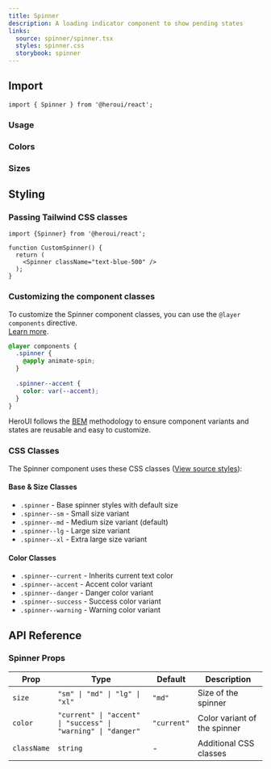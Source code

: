 ```yaml
---
title: Spinner
description: A loading indicator component to show pending states
links:
  source: spinner/spinner.tsx
  styles: spinner.css
  storybook: spinner
---
```


## Import

```tsx
import { Spinner } from '@heroui/react';
```

### Usage

<ComponentPreview 
  name="spinner-basic"
/>

### Colors

<ComponentPreview 
  name="spinner-colors"
/>

### Sizes

<ComponentPreview 
  name="spinner-sizes"
/>

## Styling

### Passing Tailwind CSS classes

```tsx
import {Spinner} from '@heroui/react';

function CustomSpinner() {
  return (
    <Spinner className="text-blue-500" />
  );
}
```

### Customizing the component classes

To customize the Spinner component classes, you can use the `@layer components` directive.
<br/>[Learn more](https://tailwindcss.com/docs/adding-custom-styles#adding-component-classes).

```css
@layer components {
  .spinner {
    @apply animate-spin;
  }
  
  .spinner--accent {
    color: var(--accent);
  }
}
```

HeroUI follows the [BEM](https://getbem.com/) methodology to ensure component variants and states are reusable and easy to customize.

### CSS Classes

The Spinner component uses these CSS classes ([View source styles](https://github.com/heroui-inc/heroui/blob/v3/packages/styles/components/spinner.css)):

#### Base & Size Classes
- `.spinner` - Base spinner styles with default size
- `.spinner--sm` - Small size variant
- `.spinner--md` - Medium size variant (default)
- `.spinner--lg` - Large size variant
- `.spinner--xl` - Extra large size variant

#### Color Classes
- `.spinner--current` - Inherits current text color
- `.spinner--accent` - Accent color variant
- `.spinner--danger` - Danger color variant
- `.spinner--success` - Success color variant
- `.spinner--warning` - Warning color variant

## API Reference

### Spinner Props

| Prop | Type | Default | Description |
|------|------|---------|-------------|
| `size` | `"sm" \| "md" \| "lg" \| "xl"` | `"md"` | Size of the spinner |
| `color` | `"current" \| "accent" \| "success" \| "warning" \| "danger"` | `"current"` | Color variant of the spinner |
| `className` | `string` | - | Additional CSS classes |